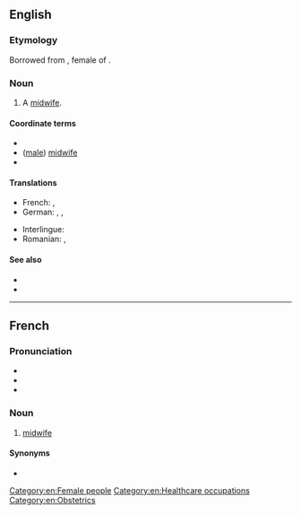 ==English==

===Etymology===
Borrowed from {{bor|en|fr|accoucheuse}}, female of {{m|fr|accoucheur}}.

===Noun===
{{en-noun}}

# {{lb|en|rare}} A [[midwife]].

====Coordinate terms====
* {{l|en|accoucheur}}
* ([[male]]) [[midwife]]
* {{l|en|man-midwife}}

====Translations====
{{trans-top|woman who assists women in childbirth}}
* French: {{t+|fr|accoucheuse|f}}, {{t+|fr|sage-femme|f}}
* German: {{t+|de|Entbindungspflegerin|f}}, {{t+|de|Geburtshelferin|f}}, {{t|de|Entbindungshelferin|f}}
{{trans-mid}}
* Interlingue: {{t|ie|acuchera}}
* Romanian: {{t+|ro|moașă|f}}, {{t+|ro|obstetriciană|f}}
{{trans-bottom}}

====See also====
* {{l|en|obstetrics}}
* {{l|en|obstetrician}}

[[Category:en:Female people‎]]
[[Category:en:Healthcare occupations]]
[[Category:en:Obstetrics]]

----

==French==

===Pronunciation===
* {{fr-IPA}}
* {{audio|fr|Fr-accoucheuse.ogg|Audio}}
* {{audio|fr|Fr-Paris--accoucheuse.ogg|Audio (Paris)}}

===Noun===
{{fr-noun|f|m=accoucheur}}

# [[midwife]]

====Synonyms====
* {{l|fr|sage-femme}}
